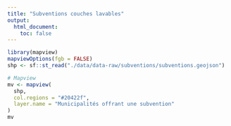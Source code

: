 ```yaml
---
title: "Subventions couches lavables"
output:
  html_document:
    toc: false
---
```


<style type="text/css">
.main-container {
  max-width: 1800px;
  margin-left: auto;
  margin-right: auto;
}
</style>


```r
library(mapview)
mapviewOptions(fgb = FALSE)
shp <- sf::st_read("./data/data-raw/subventions/subventions.geojson")

# Mapview
mv <- mapview(
  shp, 
  col.regions = "#20422f", 
  layer.name = "Municipalités offrant une subvention"
)
mv
```